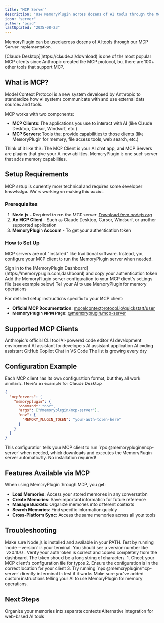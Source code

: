 ```yaml
---
title: "MCP Server"
description: "Use MemoryPlugin across dozens of AI tools through the Model Context Protocol"
icon: "server"
author: "asad"
lastUpdated: "2025-08-23"
---
```



<ArticleInfo author="asad" lastUpdated="2025-08-23" />

MemoryPlugin can be used across dozens of AI tools through our MCP Server implementation.

<Info>
[Claude Desktop](https://claude.ai/download) is one of the most popular MCP clients since Anthropic created the MCP protocol, but there are 100+ other tools that support MCP.
</Info>

## What is MCP?

Model Context Protocol is a new system developed by Anthropic to standardize how AI systems communicate with and use external data sources and tools.

MCP works with two components:

- **MCP Clients**: The applications you use to interact with AI (like Claude Desktop, Cursor, Windsurf, etc.)
- **MCP Servers**: Tools that provide capabilities to those clients (like MemoryPlugin for memory, file access tools, web search, etc.)

<Info>
Think of it like this: The MCP Client is your AI chat app, and MCP Servers are plugins that give your AI new abilities. MemoryPlugin is one such server that adds memory capabilities.
</Info>

## Setup Requirements

<Warning>
MCP setup is currently more technical and requires some developer knowledge. We're working on making this easier.
</Warning>

### Prerequisites

1. **Node.js** - Required to run the MCP server. [Download from nodejs.org](https://nodejs.org)
2. **An MCP Client** - Such as Claude Desktop, Cursor, Windsurf, or another supported application
3. **MemoryPlugin Account** - To get your authentication token

### How to Set Up

MCP servers are not "installed" like traditional software. Instead, you configure your MCP client to run the MemoryPlugin server when needed.

<Steps>
  <Step title="Get Your Auth Token">
    Sign in to the [MemoryPlugin Dashboard](https://memoryplugin.com/dashboard) and copy your authentication token
  </Step>
  
  <Step title="Configure Your MCP Client">
    Add the MemoryPlugin server configuration to your MCP client's settings file (see example below)
  </Step>
  
  <Step title="Add Custom Instructions">
    Tell your AI to use MemoryPlugin for memory operations
  </Step>
</Steps>

<EmailIndependence />

For detailed setup instructions specific to your MCP client:
- **Official MCP Documentation**: [modelcontextprotocol.io/quickstart/user](https://modelcontextprotocol.io/quickstart/user)
- **MemoryPlugin NPM Page**: [@memoryplugin/mcp-server](https://www.npmjs.com/package/@memoryplugin/mcp-server)

## Supported MCP Clients

<CardGroup cols={2}>
  <Card title="Claude Code" icon="code" href="https://docs.anthropic.com/en/docs/agents-and-tools/claude-code/overview">
    Anthropic's official CLI tool
  </Card>
  <Card title="Cursor" icon="cursor" href="https://www.cursor.com/">
    AI-powered code editor
  </Card>
  <Card title="Windsurf" icon="wind" href="https://docs.windsurf.com/windsurf/mcp">
    AI development environment
  </Card>
  <Card title="Cline" icon="terminal" href="https://github.com/cline/cline">
    AI assistant for developers
  </Card>
  <Card title="Sage" icon="brain" href="https://sageapp.ai/">
    AI assistant application
  </Card>
  <Card title="Roo-Code" icon="code-branch" href="https://github.com/RooVetGit/Roo-Code">
    AI coding assistant
  </Card>
  <Card title="VS Code Copilot" icon="microsoft" href="https://code.visualstudio.com/docs/copilot/chat/mcp-servers">
    GitHub Copilot Chat in VS Code
  </Card>
  <Card title="And many more..." icon="ellipsis" href="#">
    The list is growing every day
  </Card>
</CardGroup>

## Configuration Example

Each MCP client has its own configuration format, but they all work similarly. Here's an example for Claude Desktop:

```json
{
  "mcpServers": {
    "memoryplugin": {
      "command": "npx",
      "args": ["@memoryplugin/mcp-server"],
      "env": {
        "MEMORY_PLUGIN_TOKEN": "your-auth-token-here"
      }
    }
  }
}
```

<Info>
This configuration tells your MCP client to run `npx @memoryplugin/mcp-server` when needed, which downloads and executes the MemoryPlugin server automatically. No installation required!
</Info>

## Features Available via MCP

When using MemoryPlugin through MCP, you get:

- **Load Memories**: Access your stored memories in any conversation
- **Create Memories**: Save important information for future reference
- **Manage Buckets**: Organize memories into different contexts
- **Search Memories**: Find specific information quickly
- **Cross-Platform Sync**: Access the same memories across all your tools

## Troubleshooting

<AccordionGroup>
  <Accordion title="Node.js not found">
    Make sure Node.js is installed and available in your PATH. Test by running `node --version` in your terminal. You should see a version number like `v20.10.0`.
  </Accordion>
  <Accordion title="Auth token invalid">
    Verify your auth token is correct and copied completely from the dashboard. The token should be a long string of characters.
  </Accordion>
  <Accordion title="MCP server not connecting">
    1. Check your MCP client's configuration file for typos
    2. Ensure the configuration is in the correct location for your client
    3. Try running `npx @memoryplugin/mcp-server` directly in terminal to test if it works
  </Accordion>
  <Accordion title="Memories not loading">
    Make sure you've added custom instructions telling your AI to use MemoryPlugin for memory operations.
  </Accordion>
</AccordionGroup>

## Next Steps

<CardGroup cols={2}>
  <Card
    title="Learn About Memory Buckets"
    icon="folder"
    href="/features/memory-buckets"
  >
    Organize your memories into separate contexts
  </Card>
  <Card
    title="Try Browser Extension"
    icon="globe"
    href="/integrations/browser-extension"
  >
    Alternative integration for web-based AI tools
  </Card>
</CardGroup>
